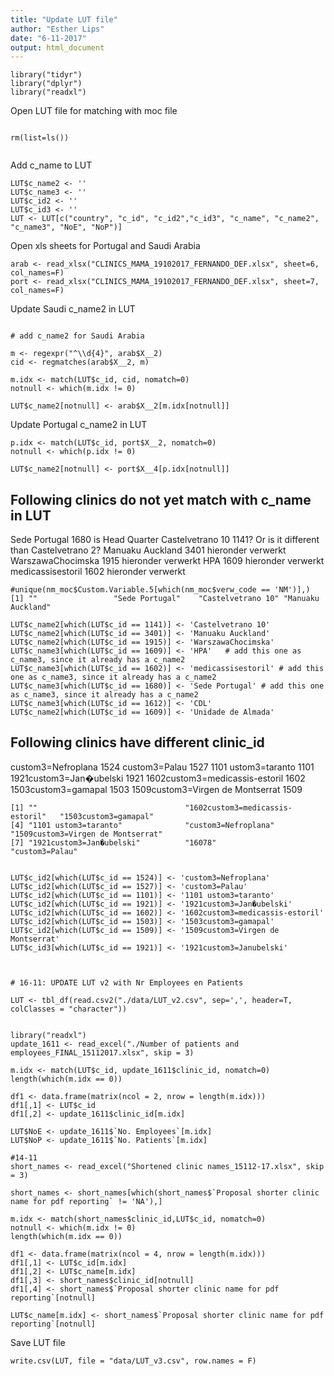 ```yaml
---
title: "Update LUT file"
author: "Esther Lips"
date: "6-11-2017"
output: html_document
---
```


```
library("tidyr")
library("dplyr")
library("readxl")

```

Open LUT file for matching with moc file

```

rm(list=ls())


```
Add c_name to LUT

```
LUT$c_name2 <- ''
LUT$c_name3 <- ''
LUT$c_id2 <- ''
LUT$c_id3 <- ''
LUT <- LUT[c("country", "c_id", "c_id2","c_id3", "c_name", "c_name2", "c_name3", "NoE", "NoP")]
```
Open xls sheets for Portugal and Saudi Arabia
```
arab <- read_xlsx("CLINICS_MAMA_19102017_FERNANDO_DEF.xlsx", sheet=6, col_names=F)
port <- read_xlsx("CLINICS_MAMA_19102017_FERNANDO_DEF.xlsx", sheet=7, col_names=F)

```
Update Saudi c_name2 in LUT
```

# add c_name2 for Saudi Arabia

m <- regexpr("^\\d{4}", arab$X__2)
cid <- regmatches(arab$X__2, m)

m.idx <- match(LUT$c_id, cid, nomatch=0)
notnull <- which(m.idx != 0)

LUT$c_name2[notnull] <- arab$X__2[m.idx[notnull]]

```
Update Portugal c_name2 in LUT

```
p.idx <- match(LUT$c_id, port$X__2, nomatch=0)
notnull <- which(p.idx != 0)

LUT$c_name2[notnull] <- port$X__4[p.idx[notnull]]

```

## Following clinics do not yet match with c_name in LUT
Sede Portugal       1680    is Head Quarter 
Castelvetrano 10    1141?   Or is it different than Castelvetrano 2?
Manuaku Auckland    3401    hieronder verwerkt
WarszawaChocimska   1915    hieronder verwerkt
HPA                 1609    hieronder verwerkt
medicassisestoril   1602    hieronder verwerkt


```
#unique(nm_moc$Custom.Variable.5[which(nm_moc$verw_code == 'NM')],)
[1] ""                 "Sede Portugal"    "Castelvetrano 10" "Manuaku Auckland"

LUT$c_name2[which(LUT$c_id == 1141)] <- 'Castelvetrano 10'
LUT$c_name2[which(LUT$c_id == 3401)] <- 'Manuaku Auckland'
LUT$c_name2[which(LUT$c_id == 1915)] <- 'WarszawaChocimska'
LUT$c_name3[which(LUT$c_id == 1609)] <- 'HPA'   # add this one as c_name3, since it already has a c_name2
LUT$c_name3[which(LUT$c_id == 1602)] <- 'medicassisestoril' # add this one as c_name3, since it already has a c_name2
LUT$c_name3[which(LUT$c_id == 1680)] <- 'Sede Portugal' # add this one as c_name3, since it already has a c_name2
LUT$c_name3[which(LUT$c_id == 1612)] <- 'CDL'
LUT$c_name2[which(LUT$c_id == 1609)] <- 'Unidade de Almada'

```
## Following clinics have different clinic_id
custom3=Nefroplana                  1524
custom3=Palau                       1527
1101 ustom3=taranto                 1101
1921custom3=Jan�ubelski            1921
1602custom3=medicassis-estoril      1602
1503custom3=gamapal                 1503
1509custom3=Virgen de Montserrat    1509

```
[1] ""                                 "1602custom3=medicassis-estoril"   "1503custom3=gamapal"             
[4] "1101 ustom3=taranto"              "custom3=Nefroplana"               "1509custom3=Virgen de Montserrat"
[7] "1921custom3=Jan�ubelski"          "16078"                            "custom3=Palau"  


LUT$c_id2[which(LUT$c_id == 1524)] <- 'custom3=Nefroplana'
LUT$c_id2[which(LUT$c_id == 1527)] <- 'custom3=Palau'
LUT$c_id2[which(LUT$c_id == 1101)] <- '1101 ustom3=taranto'
LUT$c_id2[which(LUT$c_id == 1921)] <- '1921custom3=Jan�ubelski'
LUT$c_id2[which(LUT$c_id == 1602)] <- '1602custom3=medicassis-estoril'
LUT$c_id2[which(LUT$c_id == 1503)] <- '1503custom3=gamapal'
LUT$c_id2[which(LUT$c_id == 1509)] <- '1509custom3=Virgen de Montserrat'
LUT$c_id3[which(LUT$c_id == 1921)] <- '1921custom3=Janubelski'



# 16-11: UPDATE LUT v2 with Nr Employees en Patients 

LUT <- tbl_df(read.csv2("./data/LUT_v2.csv", sep=',', header=T, colClasses = "character"))

 
library("readxl")
update_1611 <- read_excel("./Number of patients and employees_FINAL_15112017.xlsx", skip = 3)  

m.idx <- match(LUT$c_id, update_1611$clinic_id, nomatch=0)
length(which(m.idx == 0))

df1 <- data.frame(matrix(ncol = 2, nrow = length(m.idx)))
df1[,1] <- LUT$c_id
df1[,2] <- update_1611$clinic_id[m.idx]

LUT$NoE <- update_1611$`No. Employees`[m.idx]
LUT$NoP <- update_1611$`No. Patients`[m.idx]

#14-11 
short_names <- read_excel("Shortened clinic names_15112-17.xlsx", skip = 3) 

short_names <- short_names[which(short_names$`Proposal shorter clinic name for pdf reporting` != 'NA'),]

m.idx <- match(short_names$clinic_id,LUT$c_id, nomatch=0)
notnull <- which(m.idx != 0)
length(which(m.idx == 0))

df1 <- data.frame(matrix(ncol = 4, nrow = length(m.idx)))
df1[,1] <- LUT$c_id[m.idx]
df1[,2] <- LUT$c_name[m.idx]
df1[,3] <- short_names$clinic_id[notnull]
df1[,4] <- short_names$`Proposal shorter clinic name for pdf reporting`[notnull]

LUT$c_name[m.idx] <- short_names$`Proposal shorter clinic name for pdf reporting`[notnull]

```

Save LUT file


```
write.csv(LUT, file = "data/LUT_v3.csv", row.names = F)
```